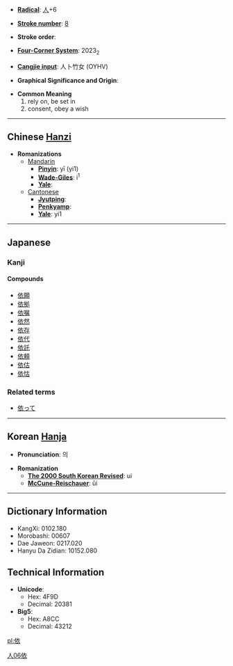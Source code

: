 * '''[[Wiktionary:Chinese radical index| Radical]]''': [[Wiktionary:Chinese radical index 人|人]]+6

* '''[[Wiktionary:Chinese total strokes index|Stroke number]]''': [[Wiktionary:Chinese total strokes index 8|8]]

* '''Stroke order''': 

* '''[[Wiktionary:Chinese four corner index|Four-Corner System]]''': 2023<sub>2</sub>

* '''[[Wiktionary:Chinese Cangjie index|Cangjie input]]''': 人卜竹女 (OYHV)

* '''Graphical Significance and Origin''': 

* '''Common Meaning'''
*#rely on, be set in
*# consent, obey a wish


----

== Chinese [[Hanzi]] ==

* '''Romanizations'''
** [[Mandarin]]
*** '''[[Pinyin]]''': yī (yi1)
*** '''[[Wade-Giles]]''': i<sup>1</sup>
*** '''[[Yale]]''': 
**[[Cantonese]]
***'''[[Jyutping]]''':
***'''[[Penkyamp]]''': 
***'''[[Yale]]''': yi1



----

==Japanese==
===Kanji===
{{kanji|[[い]] ([[i]]), [[え]] ([[e]])|[[よる]] ([[依る]], [[yoru]])}}
====Compounds====
*[[依願]]
*[[依拠]]
*[[依嘱]]
*[[依然]]
*[[依存]]
*[[依代]]
*[[依託]]
*[[依頼]]
*[[依估]]
*[[依怙]]


===Related terms===
*[[依って]]

----

== Korean [[Hanja]] ==

* '''Pronunciation''': 의

* '''Romanization'''
** '''[[The 2000 South Korean Revised Romanization|The 2000 South Korean Revised]]''': ui
** '''[[McCune-Reischauer]]''': ŭi

----

== Dictionary Information ==

* KangXi: 0102.180
* Morobashi: 00607
* Dae Jaweon: 0217.020
* Hanyu Da Zidian: 10152.080

== Technical Information ==

* '''Unicode''':
** Hex: 4F9D
** Decimal: 20381
* '''Big5''':
** Hex: A8CC
** Decimal: 43212

[[Category:Japanese kanji|人06依]]
[[pl:依]]
